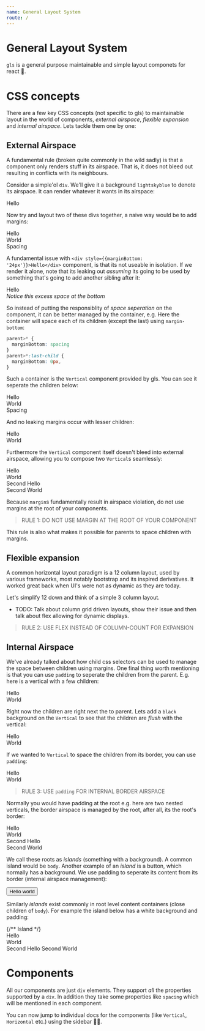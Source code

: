 ```yaml
---
name: General Layout System
route: /
---
```



# General Layout System
`gls` is a general purpose maintainable and simple layout componets for react 🌹. 

# CSS concepts
There are a few key CSS concepts (not specific to gls) to maintainable layout in the world of components, *external airspace*, *flexible expansion* and *internal airspace*. Lets tackle them one by one: 

## External Airspace
A fundamental rule (broken quite commonly in the wild sadly) is that a component only renders stuff in its airspace. That is, it does not bleed out resulting in conflicts with its neighbours. 

Consider a simple'ol `div`. We'll give it a background `lightskyblue` to denote its airspace. It can render whatever it wants in its airspace: 

<Playground>
  <div style={{backgroundColor: 'lightskyblue'}}>Hello</div>
</Playground>

Now try and layout two of these divs together, a naive way would be to add margins:  

<Playground>
  <div style={{backgroundColor: "lightskyblue", marginBottom: '24px'}}>Hello</div>
  <div style={{backgroundColor: "lightpink", marginBottom: '24px'}}>World</div>
  <div style={{backgroundColor: "darkorange"}}>Spacing</div>
</Playground>

A fundamental issue with `<div style={{marginBottom: '24px'}}>Hello</div>` component, is that its not useable in isolation. If we render it alone, note that its leaking out *assuming* its going to be used by something that's going to add another sibling after it: 

<Playground>
  <div style={{backgroundColor: "lightskyblue", marginBottom: '24px'}}>Hello</div>
  <i style={{position:'absolute', bottom:'0px', color: 'lightgrey', textAlign: 'center'}}>Notice this excess space at the bottom</i>
</Playground>

So instead of putting the responsiblity of *space seperation* on the component, it can be better managed by the container, e.g. Here the container will space each of its children (except the last) using `margin-bottom`: 

```css
parent>* {
  marginBottom: spacing
}
parent>*:last-child {
  marginBottom: 0px,
}
```

Such a container is the `Vertical` component provided by gls. You can see it seperate the children below:

<Playground>
  <Vertical>
    <div style={{backgroundColor: "lightskyblue"}}>Hello</div>
    <div style={{backgroundColor: "lightpink"}}>World</div>
    <div style={{backgroundColor: "darkorange"}}>Spacing</div>
  </Vertical>
</Playground>

And no leaking margins occur with lesser children:

<Playground>
  <Vertical>
    <div style={{backgroundColor: "lightskyblue"}}>Hello</div>
    <div style={{backgroundColor: "lightpink"}}>World</div>
  </Vertical>
</Playground>

Furthermore the `Vertical` component itself doesn't bleed into external airspace, allowing you to compose two `Vertical`s seamlessly: 

<Playground>
  <Vertical>
    <Vertical>
      <div style={{backgroundColor: "lightskyblue"}}>Hello</div>
      <div style={{backgroundColor: "lightpink"}}>World</div>
    </Vertical>
    <Vertical>
      <div style={{backgroundColor: "lightskyblue"}}>Second Hello</div>
      <div style={{backgroundColor: "lightpink"}}>Second World</div>
    </Vertical>
  </Vertical>
</Playground>

Because `margin`s fundamentally result in airspace violation, do not use margins at the root of your components.

> RULE 1: DO NOT USE MARGIN AT THE ROOT OF YOUR COMPONENT

This rule is also what makes it possible for parents to space children with margins.

## Flexible expansion

A common horizontal layout paradigm is a 12 column layout, used by various frameworks, most notably bootstrap and its inspired derivatives. It worked great back when UI's were not as dynamic as they are today. 

Let's simplify 12 down and think of a simple 3 column layout. 





* TODO: Talk about column grid driven layouts, show their issue and then talk about flex allowing for dynamic displays. 

> RULE 2: USE FLEX INSTEAD OF COLUMN-COUNT FOR EXPANSION

## Internal Airspace

We've already talked about how child css selectors can be used to manage the space between children using margins. One final thing worth mentioning is that you can use `padding` to seperate the children from the parent. E.g. here is a vertical with a few children: 

<Playground>
  <Vertical>
    <div style={{backgroundColor: "lightskyblue"}}>Hello</div>
    <div style={{backgroundColor: "lightpink"}}>World</div>
  </Vertical>
</Playground>

Right now the children are right next the to parent. Lets add a `black` background on the `Vertical` to see that the children are *flush* with the vertical: 

<Playground>
  <Vertical style={{backgroundColor: 'black'}}>
    <div style={{backgroundColor: "lightskyblue"}}>Hello</div>
    <div style={{backgroundColor: "lightpink"}}>World</div>
  </Vertical>
</Playground>

If we wanted to `Vertical` to space the children from its border, you can use `padding`: 

<Playground>
  <Vertical style={{backgroundColor: 'black', padding: '24px' }}>
    <div style={{backgroundColor: "lightskyblue"}}>Hello</div>
    <div style={{backgroundColor: "lightpink"}}>World</div>
  </Vertical>
</Playground>

> RULE 3: USE `padding` FOR INTERNAL BORDER AIRSPACE

Normally you would have padding at the root e.g. here are two nested verticals, the border airspace is managed by the root, after all, its the root's border: 

<Playground>
  <Vertical style={{backgroundColor: 'black', padding: '24px' }}>
    <Vertical>
      <div style={{backgroundColor: "lightskyblue"}}>Hello</div>
      <div style={{backgroundColor: "lightpink"}}>World</div>
    </Vertical>
    <Vertical>
      <div style={{backgroundColor: "lightskyblue"}}>Second Hello</div>
      <div style={{backgroundColor: "lightpink"}}>Second World</div>
    </Vertical>
  </Vertical>
</Playground>

We call these roots as *islands* (something with a background). A common island would be `body`. Another example of an *island* is a button, which normally has a background. We use padding to seperate its content from its border (internal airspace management):

<Playground>
  <button style={{backgroundColor: 'lightskyblue', fontSize:'24px', padding: '24px'}}>
    Hello world
  </button>
</Playground>

Similarly *islands* exist commonly in root level content containers (close children of `body`). For example the island below has a white background and padding:

<Playground>
  {/** Island */}
  <Vertical style={{backgroundColor: 'white', padding: '24px' }}>
    <Vertical>
      <div style={{backgroundColor: "lightskyblue"}}>Hello</div>
      <div style={{backgroundColor: "lightpink"}}>World</div>
    </Vertical>
    <Horizontal>
      <Flex style={{backgroundColor: "lightskyblue"}}>Second Hello</Flex>
      <Flex style={{backgroundColor: "lightpink"}}>Second World</Flex>
    </Horizontal>
  </Vertical>
</Playground>


# Components
All our components are just `div` elements. They support *all* the properties supported by a `div`. In addition they take some properties like `spacing` which will be mentioned in each component. 

You can now jump to individual docs for the components (like `Vertical`, `Horizontal` etc.) using the sidebar 👍🏻.
